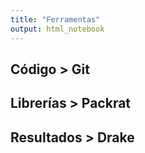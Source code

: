 ```yaml
---
title: "Ferramentas"
output: html_notebook
---
```


## Código > Git 
## Librerías > Packrat
## Resultados > Drake

        